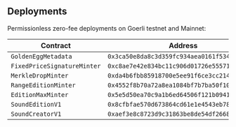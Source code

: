 ## Deployments

Permissionless zero-fee deployments on Goerli testnet and Mainnet:

| Contract                    | Address                                      |
| --------------------------- | -------------------------------------------- |
| `GoldenEggMetadata`         | `0x3ca50e8da8c3d359fc934aea0161f5346ccb62a1` |
| `FixedPriceSignatureMinter` | `0xc8ae7e42e834bc11c906d01726e55571a0620158` |
| `MerkleDropMinter`          | `0xda4b6fbb85918700e5ee91f6ce3cc2148af02912` |
| `RangeEditionMinter`        | `0x4552f8b70a72a8ea1084bf7b7ba50f10f2f9daa7` |
| `EditionMaxMinter`          | `0x5e5d50ea70c9a1b6ed64506f121b094156b8fd20` |
| `SoundEditionV1`            | `0x8cfbfae570d673864cd61e1e4543eb7874ca35c2` |
| `SoundCreatorV1`            | `0xaef3e8c8723d9c31863be8de54df2668ef7c4b89` |
